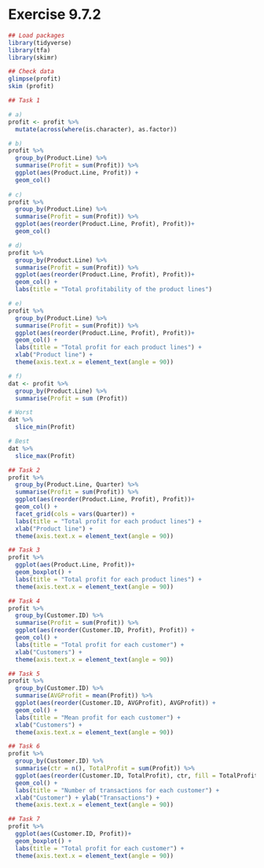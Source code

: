 # Exercise 9.7.2

```r
## Load packages
library(tidyverse)
library(tfa)
library(skimr)

## Check data
glimpse(profit)
skim (profit)

```


```r
## Task 1

# a)
profit <- profit %>% 
  mutate(across(where(is.character), as.factor))

# b)
profit %>% 
  group_by(Product.Line) %>%
  summarise(Profit = sum(Profit)) %>%
  ggplot(aes(Product.Line, Profit)) +
  geom_col()
  
# c)
profit %>% 
  group_by(Product.Line) %>%
  summarise(Profit = sum(Profit)) %>%
  ggplot(aes(reorder(Product.Line, Profit), Profit))+
  geom_col()

# d)
profit %>% 
  group_by(Product.Line) %>%
  summarise(Profit = sum(Profit)) %>%
  ggplot(aes(reorder(Product.Line, Profit), Profit))+
  geom_col() + 
  labs(title = "Total profitability of the product lines")

# e)
profit %>% 
  group_by(Product.Line) %>%
  summarise(Profit = sum(Profit)) %>%
  ggplot(aes(reorder(Product.Line, Profit), Profit))+
  geom_col() + 
  labs(title = "Total profit for each product lines") + 
  xlab("Product line") + 
  theme(axis.text.x = element_text(angle = 90))

# f)
dat <- profit %>% 
  group_by(Product.Line) %>% 
  summarise(Profit = sum (Profit))

# Worst
dat %>% 
  slice_min(Profit)

# Best
dat %>% 
  slice_max(Profit)

```

```r
## Task 2
profit %>% 
  group_by(Product.Line, Quarter) %>%
  summarise(Profit = sum(Profit)) %>%
  ggplot(aes(reorder(Product.Line, Profit), Profit))+
  geom_col() + 
  facet_grid(cols = vars(Quarter)) +
  labs(title = "Total profit for each product lines") + 
  xlab("Product line") + 
  theme(axis.text.x = element_text(angle = 90))

```


```r
## Task 3
profit %>% 
  ggplot(aes(Product.Line, Profit))+
  geom_boxplot() +
  labs(title = "Total profit for each product lines") +
  theme(axis.text.x = element_text(angle = 90))

```

```r
## Task 4
profit %>% 
  group_by(Customer.ID) %>%
  summarise(Profit = sum(Profit)) %>%
  ggplot(aes(reorder(Customer.ID, Profit), Profit)) +
  geom_col() + 
  labs(title = "Total profit for each customer") + 
  xlab("Customers") + 
  theme(axis.text.x = element_text(angle = 90))

```

```r
## Task 5
profit %>% 
  group_by(Customer.ID) %>%
  summarise(AVGProfit = mean(Profit)) %>%
  ggplot(aes(reorder(Customer.ID, AVGProfit), AVGProfit)) +
  geom_col() + 
  labs(title = "Mean profit for each customer") + 
  xlab("Customers") + 
  theme(axis.text.x = element_text(angle = 90))

```

```r
## Task 6
profit %>% 
  group_by(Customer.ID) %>%
  summarise(ctr = n(), TotalProfit = sum(Profit)) %>%
  ggplot(aes(reorder(Customer.ID, TotalProfit), ctr, fill = TotalProfit)) +
  geom_col() + 
  labs(title = "Number of transactions for each customer") + 
  xlab("Customer") + ylab("Transactions") +
  theme(axis.text.x = element_text(angle = 90))

```

```r
## Task 7
profit %>% 
  ggplot(aes(Customer.ID, Profit))+
  geom_boxplot() +
  labs(title = "Total profit for each customer") +
  theme(axis.text.x = element_text(angle = 90))

```